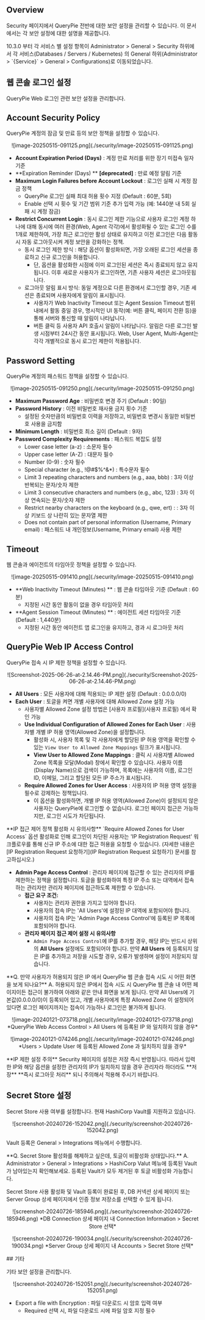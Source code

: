 
## Overview

Security 페이지에서 QueryPie 전반에 대한 보안 설정을 관리할 수 있습니다. 이 문서에서는 각 보안 설정에 대한 설명을 제공합니다.

<Callout type="info">
10.3.0 부터 각 서비스 별 설정 항목이 Administrator &gt; General &gt; Security 하위에서 각 서비스(Databases / Servers / Kubernetes) 의 General 하위(Administrator &gt; `{Service}` &gt; General &gt; Configurations)로 이동되었습니다.
</Callout>

## 웹 콘솔 로그인 설정

QueryPie Web 로그인 관련 보안 설정을 관리합니다.


## Account Security Policy

QueryPie 계정의 잠금 및 만료 등의 보안 정책을 설정할 수 있습니다.
<p align="center">
![image-20250515-091125.png](./security/image-20250515-091125.png)
</p>

*  **Account Expiration Period (Days)**  : 계정 만료 처리를 위한 장기 미접속 일자 기준
*  **Expiration Reminder (Days) **  **[deprecated]** : 만료 예정 알림 기준
*  **Maximum Login Failures before Account Lockout**  : 로그인 실패 시 계정 잠금 정책
    * QueryPie 로그인 실패 최대 허용 횟수 지정 (Default : 60분, 5회)
    * Enable 선택 시 횟수 및 기간 범위 기준 추가 입력 가능 (예: 1440분 내 5회 실패 시 계정 잠금)
*  **Restrict Concurrent Login**  : 동시 로그인 제한 기능으로 사용자 로그인 계정 하나에 대해 동시에 여러 환경(Web, Agent 각각)에서 활성화될 수 있는 로그인 수를 1개로 제한하여, 가장 최근 로그인만 활성 상태로 유지하고 이전 로그인은 다음 활동 시 자동 로그아웃시켜 계정 보안을 강화하는 정책. 
    * 동시 로그인 제한 방식 : 해당 옵션이 활성화되면, 가장 오래된 로그인 세션을 종료하고 신규 로그인을 허용합니다.
        * 단, 옵션을 활성화한 시점에 이미 로그인된 세션은 즉시 종료되지 않고 유지됩니다. 이후 새로운 사용자가 로그인하면, 기존 사용자 세션은 로그아웃됩니다.
    * 로그아웃 알림 표시 방식: 동일 계정으로 다른 환경에서 로그인할 경우, 기존 세션은 종료되며 사용자에게 알림이 표시됩니다. 
        * 사용자가 Web Inactivity Timeout 또는 Agent Session Timeout 범위 내에서 활동 중일 경우, 명시적인 UI 동작(예: 버튼 클릭, 페이지 전환 등)을 통해 서버와 통신할 때 알림이 나타납니다. 
        * 버튼 클릭 등 사용자 API 호출시 알림이 나타납니다. 알림은 다른 로그인 발생 시점부터 24시간 동안 표시됩니다. Web, User Agent, Multi-Agent는 각각 개별적으로 동시 로그인 제한이 적용됩니다.


## Password Setting

QueryPie 계정의 패스워드 정책을 설정할 수 있습니다.
<p align="center">
![image-20250515-091250.png](./security/image-20250515-091250.png)
</p>

*  **Maximum Password Age**  : 비밀번호 변경 주기 (Default : 90일)
*  **Password History**  : 이전 비밀번호 재사용 금지 횟수 기준
    * 설정된 숫자만큼의 비밀번호 이력을 저장하고, 비밀번호 변경시 동일한 비밀번호 사용을 금지함
*  **Minimum Length**  : 비밀번호 최소 길이 (Default : 9자)
*  **Password Complexity Requirements**  : 패스워드 복잡도 설정
    * Lower case letter (a-z) : 소문자 필수
    * Upper case letter (A-Z) : 대문자 필수
    * Number (0-9) : 숫자 필수
    * Special character (e.g., !@#$%^&*) : 특수문자 필수
    * Limit 3 repeating characters and numbers (e.g., aaa, bbb) : 3자 이상 반복되는 문자/숫자 제한
    * Limit 3 consecutive characters and numbers (e.g., abc, 123) : 3자 이상 연속되는 문자/숫자 제한
    * Restrict nearby characters on the keyboard (e.g., qwe, ert) : : 3자 이상 키보드 상 나란히 있는 문자열 제한
    * Does not contain part of personal information (Username, Primary email) : 패스워드 내 개인정보(Username, Primary email) 사용 제한


## Timeout

웹 콘솔과 에이전트의 타임아웃 정책을 설정할 수 있습니다.
<p align="center">
![image-20250515-091410.png](./security/image-20250515-091410.png)
</p>

*  **Web Inactivity Timeout (Minutes) ** : 웹 콘솔 타임아웃 기준 (Default : 60분)
    * 지정된 시간 동안 활동이 없을 경우 타임아웃 처리
*  **Agent Session Timeout (Minutes) ** : 에이전트 세션 타임아웃 기준 (Default : 1,440분)
    * 지정된 시간 동안 에이전트 앱 로그인을 유지하고, 경과 시 로그아웃 처리


## QueryPie Web IP Access Control

QueryPie 접속 시 IP 제한 정책을 설정할 수 있습니다.
<p align="center">
![Screenshot-2025-06-26-at-2.14.46-PM.png](./security/Screenshot-2025-06-26-at-2.14.46-PM.png)
</p>

*  **All Users**  : 모든 사용자에 대해 적용되는 IP 제한 설정 (Default : 0.0.0.0/0)
*  **Each User**  : 토글을 켜면 개별 사용자에 대해 Allowed Zone 설정 가능 
    * 사용자별 Allowed Zone 설정 방법은 [사용자 프로필](사용자 프로필) 에서 확인 가능
    *  **Use Individual Configuration of Allowed Zones for Each User**  : 사용자별 개별 IP 허용 영역(Allowed Zone)을 설정합니다.
        * 활성화 시, 사용자 목록 및 각 사용자에게 할당된 IP 허용 영역을 확인할 수 있는 `View User to Allowed Zone Mappings` 링크가 표시됩니다.
        *  **View User to Allowed Zone Mappings** : 클릭 시 사용자별 Allowed Zone 목록을 모달(Modal) 창에서 확인할 수 있습니다. 사용자 이름(Display Name)으로 검색이 가능하며, 목록에는 사용자의 이름, 로그인 ID, 이메일, 그리고 할당된 모든 IP 주소가 표시됩니다.
    *  **Require Allowed Zones for User Access**  : 사용자의 IP 허용 영역 설정을 필수로 강제하는 정책입니다.
        * 이 옵션을 활성화하면, 개별 IP 허용 영역(Allowed Zone)이 설정되지 않은 사용자는 QueryPie에 로그인할 수 없습니다. 로그인 페이지 접근은 가능하지만, 로그인 시도가 차단됩니다.

<Callout type="info">
**IP 접근 제어 정책 활성화 시 유의사항**
`Require Allowed Zones for User Access` 옵션 활성화로 인해 로그인이 차단된 사용자는 'IP Registration Request' 워크플로우를 통해 신규 IP 주소에 대한 접근 허용을 요청할 수 있습니다. (자세한 내용은 [IP Registration Request 요청하기](IP Registration Request 요청하기) 문서를 참고하십시오.)
</Callout>

*  **Admin Page Access Control**  : 관리자 페이지에 접근할 수 있는 관리자의 IP를 제한하는 정책을 설정합니다. 토글을 활성화하여 특정 IP 주소 또는 대역에서 접속하는 관리자만 관리자 페이지에 접근하도록 제한할 수 있습니다.
    *  **접근 요구 조건:** 
        * 사용자는 관리자 권한을 가지고 있어야 합니다.
        * 사용자의 접속 IP는 'All Users'에 설정된 IP 대역에 포함되어야 합니다.
        * 사용자의 접속 IP는 'Admin Page Access Control'에 등록된 IP 목록에 포함되어야 합니다.
    *  **관리자 페이지 접근 제어 설정 시 유의사항** 
        * `Admin Page Access Control`에 IP를 추가할 경우, 해당 IP는 반드시 상위의  **All Users**  설정에도 포함되어야 합니다. 만약  **All Users** 에 등록되지 않은 IP를 추가하고 저장을 시도할 경우, 오류가 발생하며 설정이 저장되지 않습니다.

<Callout type="info">
**Q. 만약 사용자가 허용되지 않은 IP 에서 QueryPie 웹 콘솔 접속 시도 시 어떤 화면을 보게 되나요?**
A. 허용되지 않은 IP에서 접속 시도 시 QueryPie 웹 콘솔 내 어떤 페이지이든 접근이 불가하여 아래와 같은 안내 화면을 보게 됩니다. 만약 All Users에 기본값(0.0.0.0/0)이 등록되어 있고, 개별 사용자에게 특정 Allowed Zone 이 설정되어 있다면 로그인 페이지까지는 접속이 가능하나 로그인은 불가하게 됩니다.
</Callout>
<p align="center">
![image-20240121-073718.png](./security/image-20240121-073718.png)
*QueryPie Web Access Control &gt; All Users 에 등록된 IP 와 일치하지 않을 경우*
</p>
<p align="center">
![image-20240121-074246.png](./security/image-20240121-074246.png)
*Users &gt; Update User 에 등록된 Allowed Zone 과 일치하지 않을 경우*
</p>
<Callout type="important">
**IP 제한 설정 주의**
Security 페이지의 설정은 저장 즉시 반영됩니다. 따라서 입력한 IP와 해당 옵션을 설정한 관리자의 IP가 일치하지 않을 경우 관리자라 하더라도  **저장**   **즉시 로그아웃 처리** 되니 주의해서 적용해 주시기 바랍니다.
</Callout>


## Secret Store 설정

Secret Store 사용 여부를 설정합니다. 현재 HashiCorp Vault를 지원하고 있습니다.
<p align="center">
![screenshot-20240726-152042.png](./security/screenshot-20240726-152042.png)
</p>

Vault 등록은 General &gt; Integrations 메뉴에서 수행합니다.

<Callout type="info">
**Q. Secret Store 활성화를 해제하고 싶은데, 토글이 비활성화 상태입니다.**
A. Administrator &gt; General &gt; Integrations &gt; HashiCorp Valut 메뉴에 등록된 Vault 가 남아있는지 확인해보세요. 등록된 Vault가 모두 제거된 후 토글 비활성화 가능합니다.
</Callout>


Secret Store 사용 활성화 및 Vault 등록이 완료된 후, DB 커넥션 상세 페이지 또는 Server Group 상세 페이지에서 인증 정보 저장소를 선택할 수 있게 됩니다.

<p align="center">
![screenshot-20240726-185946.png](./security/screenshot-20240726-185946.png)
*DB Connection 상세 페이지 내 Connection Information &gt; Secret Store 선택*
</p>

<p align="center">
![screenshot-20240726-190034.png](./security/screenshot-20240726-190034.png)
*Server Group 상세 페이지 내 Accounts &gt; Secret Store 선택*
</p>
## 기타

기타 보안 설정을 관리합니다.
<p align="center">
![screenshot-20240726-152051.png](./security/screenshot-20240726-152051.png)
</p>

* Export a file with Encryption : 파일 다운로드 시 암호 입력 여부
    * Required 선택 시, 파일 다운로드 시에 파일 암호 지정 필수


